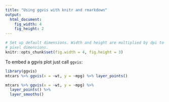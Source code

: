 ```yaml
---
title: "Using ggvis with knitr and rmarkdown"
output:
  html_document:
    fig_width: 4
    fig_height: 2
---
```


```r
# Set up default dimensions. Width and height are multiplied by dpi to get
# pixel dimensions.
knitr::opts_chunk$set(fig.width = 4, fig.height = 3)
```

To embed a ggvis plot just call `ggvis`:

```r
library(ggvis)
mtcars %>% ggvis(x = ~wt, y = ~mpg) %>% layer_points()
```


```r
mtcars %>% ggvis(x = ~wt, y = ~mpg) %>%
  layer_points() %>%
  layer_smooths()
```
